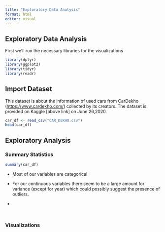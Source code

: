 ```yaml
---
title: "Exploratory Data Analysis"
format: html
editor: visual
---
```


## Exploratory Data Analysis

First we'll run the necessary libraries for the visualizations

```r
library(dplyr)
library(ggplot2)
library(tidyr)
library(readr)
```

## Import Dataset

This dataset is about the information of used cars from CarDekho (<https://www.cardekho.com/>) collected by its creators. The dataset is provided on Kaggle \[above link\] on June 26,2020.

```r
car_df <- read_csv("CAR_DEKHO.csv")
head(car_df)
```

## Exploratory Analysis

### Summary Statistics

```r
summary(car_df)
```

-   Most of our variables are categorical

-   For our continuous variables there seem to be a large amount for variance (except for year) which could possibly suggest the presence of outliers.

-   

```r

```

```r

```

### Visualizations
